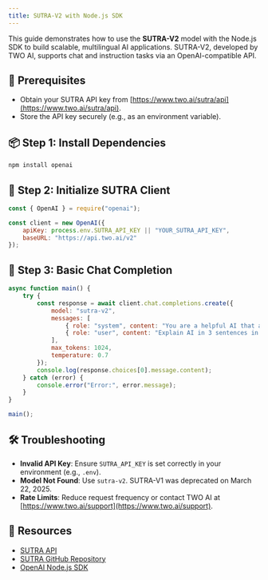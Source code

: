 ```yaml
---
title: SUTRA-V2 with Node.js SDK
---
```


This guide demonstrates how to use the **SUTRA-V2** model with the Node.js SDK to build scalable, multilingual AI applications. SUTRA-V2, developed by TWO AI, supports chat and instruction tasks via an OpenAI-compatible API.

## 🔧 Prerequisites
- Obtain your SUTRA API key from [https://www.two.ai/sutra/api](https://www.two.ai/sutra/api).
- Store the API key securely (e.g., as an environment variable).

## 📦 Step 1: Install Dependencies
```bash
npm install openai
```

## 🔐 Step 2: Initialize SUTRA Client
```javascript
const { OpenAI } = require("openai");

const client = new OpenAI({
    apiKey: process.env.SUTRA_API_KEY || "YOUR_SUTRA_API_KEY",
    baseURL: "https://api.two.ai/v2"
});
```

## 💬 Step 3: Basic Chat Completion
```javascript
async function main() {
    try {
        const response = await client.chat.completions.create({
            model: "sutra-v2",
            messages: [
                { role: "system", content: "You are a helpful AI that answers concisely." },
                { role: "user", content: "Explain AI in 3 sentences in Hindi." }
            ],
            max_tokens: 1024,
            temperature: 0.7
        });
        console.log(response.choices[0].message.content);
    } catch (error) {
        console.error("Error:", error.message);
    }
}

main();
```

## 🛠 Troubleshooting
- **Invalid API Key**: Ensure `SUTRA_API_KEY` is set correctly in your environment (e.g., `.env`).
- **Model Not Found**: Use `sutra-v2`. SUTRA-V1 was deprecated on March 22, 2025.
- **Rate Limits**: Reduce request frequency or contact TWO AI at [https://www.two.ai/support](https://www.two.ai/support).

## 📎 Resources
- [SUTRA API](https://www.two.ai/sutra/api)
- [SUTRA GitHub Repository](https://github.com/sutra-dev/sutra-cookbook)
- [OpenAI Node.js SDK](https://platform.openai.com/docs/api-reference?lang/node.js)